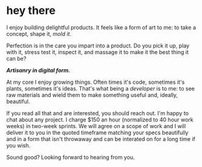 # hey there

I enjoy building delightful products. It feels like a form of art to me: to take a concept, shape it, _mold it_.

Perfection is in the care you impart into a product. Do you pick it up, play with it, stress test it, inspect it, and massage it to make it the best thing it can be?

***Artisanry in digital form.***

At my core I enjoy growing things. Often times it's code, sometimes it's plants, sometimes it's ideas. That's what being a _developer_ is to me: to see raw materials and wield them to make something useful and, ideally, beautiful.

If you read all that and are interested, you should reach out. I'm happy to chat about any project. I charge $150 an hour (normalized to 40 hour work weeks) in two-week sprints. We will agree on a scope of work and I will deliver it to you in the quoted timeframe matching your specs beautifully and in a form that isn't throwaway and can be interated on for a long time if you wish.

Sound good? Looking forward to hearing from you.
